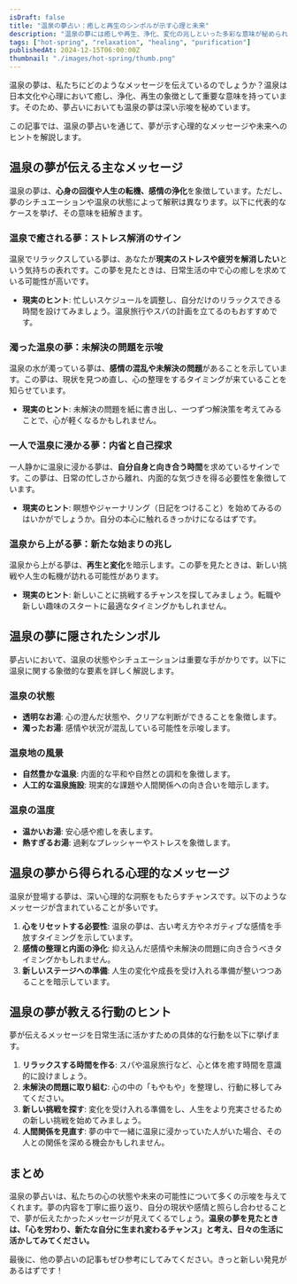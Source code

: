 ```yaml
---
isDraft: false
title: "温泉の夢占い：癒しと再生のシンボルが示す心理と未来"
description: "温泉の夢には癒しや再生、浄化、変化の兆しといった多彩な意味が秘められています。夢占いと日本文化を交えて、その深い意味と日常に活かす方法を解説します。"
tags: ["hot-spring", "relaxation", "healing", "purification"]
publishedAt: 2024-12-15T06:00:00Z
thumbnail: "./images/hot-spring/thumb.png"
---
```


温泉の夢は、私たちにどのようなメッセージを伝えているのでしょうか？温泉は日本文化や心理において癒し、浄化、再生の象徴として重要な意味を持っています。そのため、夢占いにおいても温泉の夢は深い示唆を秘めています。

この記事では、温泉の夢占いを通じて、夢が示す心理的なメッセージや未来へのヒントを解説します。

<TableOfContents />

<AdUnitToc />

## 温泉の夢が伝える主なメッセージ

温泉の夢は、<strong>心身の回復や人生の転機、感情の浄化</strong>を象徴しています。ただし、夢のシチュエーションや温泉の状態によって解釈は異なります。以下に代表的なケースを挙げ、その意味を紐解きます。

### 温泉で癒される夢：ストレス解消のサイン

温泉でリラックスしている夢は、あなたが<strong>現実のストレスや疲労を解消したい</strong>という気持ちの表れです。この夢を見たときは、日常生活の中で心の癒しを求めている可能性が高いです。

- <strong>現実のヒント</strong>:
  忙しいスケジュールを調整し、自分だけのリラックスできる時間を設けてみましょう。温泉旅行やスパの計画を立てるのもおすすめです。

### 濁った温泉の夢：未解決の問題を示唆

温泉の水が濁っている夢は、<strong>感情の混乱や未解決の問題</strong>があることを示しています。この夢は、現状を見つめ直し、心の整理をするタイミングが来ていることを知らせています。

- <strong>現実のヒント</strong>:
  未解決の問題を紙に書き出し、一つずつ解決策を考えてみることで、心が軽くなるかもしれません。

### 一人で温泉に浸かる夢：内省と自己探求

一人静かに温泉に浸かる夢は、<strong>自分自身と向き合う時間</strong>を求めているサインです。この夢は、日常の忙しさから離れ、内面的な気づきを得る必要性を象徴しています。

- <strong>現実のヒント</strong>:
  瞑想やジャーナリング（日記をつけること）を始めてみるのはいかがでしょうか。自分の本心に触れるきっかけになるはずです。

### 温泉から上がる夢：新たな始まりの兆し

温泉から上がる夢は、<strong>再生と変化</strong>を暗示します。この夢を見たときは、新しい挑戦や人生の転機が訪れる可能性があります。

- <strong>現実のヒント</strong>:
  新しいことに挑戦するチャンスを探してみましょう。転職や新しい趣味のスタートに最適なタイミングかもしれません。

<AdUnit />

## 温泉の夢に隠されたシンボル

夢占いにおいて、温泉の状態やシチュエーションは重要な手がかりです。以下に温泉に関する象徴的な要素を詳しく解説します。

### 温泉の状態

- <strong>透明なお湯</strong>: 心の澄んだ状態や、クリアな判断ができることを象徴します。
- <strong>濁ったお湯</strong>: 感情や状況が混乱している可能性を示唆します。

### 温泉地の風景

- <strong>自然豊かな温泉</strong>: 内面的な平和や自然との調和を象徴します。
- <strong>人工的な温泉施設</strong>: 現実的な課題や人間関係への向き合いを暗示します。

### 温泉の温度

- <strong>温かいお湯</strong>: 安心感や癒しを表します。
- <strong>熱すぎるお湯</strong>: 過剰なプレッシャーやストレスを象徴します。

<AdUnit />

## 温泉の夢から得られる心理的なメッセージ

温泉が登場する夢は、深い心理的な洞察をもたらすチャンスです。以下のようなメッセージが含まれていることが多いです。

1. <strong>心をリセットする必要性</strong>: 温泉の夢は、古い考え方やネガティブな感情を手放すタイミングを示しています。
2. <strong>感情の整理と内面の浄化</strong>: 抑え込んだ感情や未解決の問題に向き合うべきタイミングかもしれません。
3. <strong>新しいステージへの準備</strong>: 人生の変化や成長を受け入れる準備が整いつつあることを暗示しています。

<AdUnit />

## 温泉の夢が教える行動のヒント

夢が伝えるメッセージを日常生活に活かすための具体的な行動を以下に挙げます。

1. <strong>リラックスする時間を作る</strong>: スパや温泉旅行など、心と体を癒す時間を意識的に設けましょう。
2. <strong>未解決の問題に取り組む</strong>: 心の中の「もやもや」を整理し、行動に移してみてください。
3. <strong>新しい挑戦を探す</strong>: 変化を受け入れる準備をし、人生をより充実させるための新しい挑戦を始めてみましょう。
4. <strong>人間関係を見直す</strong>:
   夢の中で一緒に温泉に浸かっていた人がいた場合、その人との関係を深める機会かもしれません。

<AdUnit />

## まとめ

温泉の夢占いは、私たちの心の状態や未来の可能性について多くの示唆を与えてくれます。夢の内容を丁寧に振り返り、自分の現状や感情と照らし合わせることで、夢が伝えたかったメッセージが見えてくるでしょう。<strong>温泉の夢を見たときは、「心を労わり、新たな自分に生まれ変わるチャンス」と考え、日々の生活に活かしてみてください。</strong>

最後に、他の夢占いの記事もぜひ参考にしてみてください。きっと新しい発見があるはずです！
